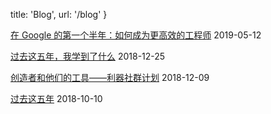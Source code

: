
  title: 'Blog',
  url: '/blog'
}


[在 Google 的第一个半年：如何成为更高效的工程师](/posts/effective-engineer-learning-google) <time>2019-05-12</time>

[过去这五年，我学到了什么](/posts/five-year-learning-2013-2018) <time>2018-12-25</time>

[创造者和他们的工具——利器社群计划](/posts/liqi-interview) <time>2018-12-09</time>

[过去这五年](/posts/five-year-summary-2013-2018) <time>2018-10-10</time>